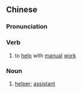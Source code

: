 {{also|帮工}}
==Chinese==
{{zh-forms|s=帮工}}

===Pronunciation===
{{zh-pron
|m=bānggōng
|c=bong1 gung1
|cat=v,n
}}

===Verb===
{{zh-verb}}

# to [[help]] with [[manual]] [[work]]

===Noun===
{{zh-noun}}

# [[helper]]; [[assistant]]